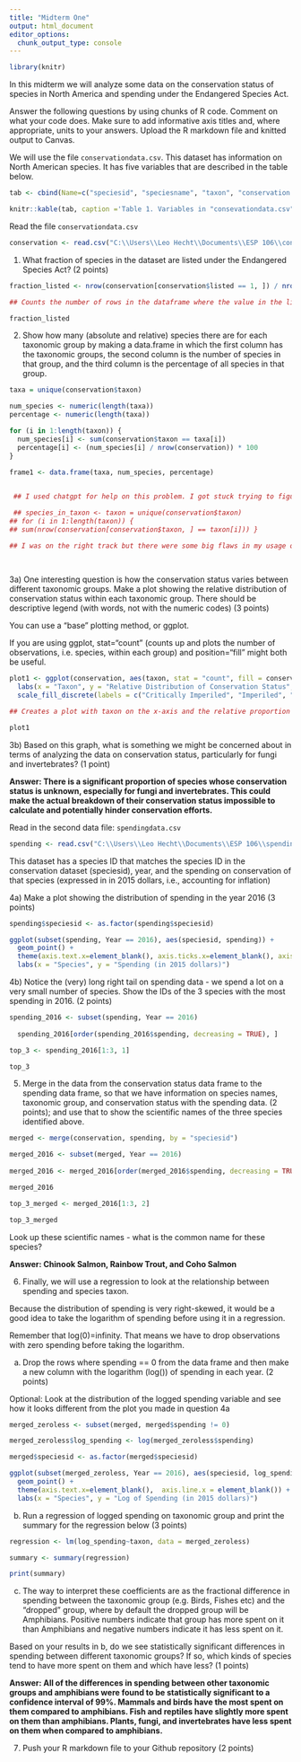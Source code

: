 ```yaml
---
title: "Midterm One"
output: html_document
editor_options: 
  chunk_output_type: console
---
```


```r
library(knitr)
```

In this midterm we will analyze some data on the conservation status of species in North America and spending under the Endangered Species Act. 

Answer the following questions by using chunks of R code. Comment on what your code does. Make sure to add informative axis titles and, where appropriate, units to your answers. Upload the R markdown file and knitted output to Canvas. 

We will use the file `conservationdata.csv`. This dataset has information on North American species. It has five variables that are described in the table below.


```r
tab <- cbind(Name=c("speciesid", "speciesname", "taxon", "conservation status", "listed"), Description = c("unique ID", "scientific name", "Species group", "Conservation status in North America, according to   [NatureServe](https://www.natureserve.org/conservation-tools/conservation-rank-calculator): 1 = Critically Imperiled; 2 = Imperiled; 3 = Vulnerable; 4 = Apparently Secure; 5 = Secure; UNK = Unknown; Prob. Extinct = Probably Extinct; Extinct", "Is the species listed as threatened or endangered under the US Endangered Species Act: 0 = No; 1 = Yes"))

knitr::kable(tab, caption ='Table 1. Variables in "consevationdata.csv"' )
```


Read the file `conservationdata.csv`

```r
conservation <- read.csv("C:\\Users\\Leo Hecht\\Documents\\ESP 106\\conservationdata.csv")

```

1. What fraction of species in the dataset are listed under the Endangered Species Act? (2 points)

```r

fraction_listed <- nrow(conservation[conservation$listed == 1, ]) / nrow(conservation)

## Counts the number of rows in the dataframe where the value in the listed column is "1", divides that by the total columns to get the proportion.

fraction_listed


```

2. Show how many (absolute and relative) species there are for each taxonomic group by making a data.frame in which the first column has the taxonomic groups, the second column is the number of species in that group, and the third column is the percentage of all species in that group.

```r

taxa = unique(conservation$taxon)

num_species <- numeric(length(taxa))
percentage <- numeric(length(taxa))

for (i in 1:length(taxon)) {
  num_species[i] <- sum(conservation$taxon == taxa[i])
  percentage[i] <- (num_species[i] / nrow(conservation)) * 100
}

frame1 <- data.frame(taxa, num_species, percentage)

  
 ## I used chatgpt for help on this problem. I got stuck trying to figure out the syntax for the indexing i wanted to do in my loop and asked for feedback. It gave me a completely different way to do it not using a loop but i wanted to keep my initial idea intact so I asked for suggestions on how to fix it while keeping the loop. This was my original (flawed) code before I received the help (I started with just trying to get the absolute number while I was figuring it out): 

 ## species_in_taxon <- taxon = unique(conservation$taxon)
## for (i in 1:length(taxon)) {
## sum(nrow(conservation[conservation$taxon, ] == taxon[i])) }

## I was on the right track but there were some big flaws in my usage of nrows and the indexing that chatgpt caught. I was also assigning the entire loop to an object instead of the result of the functions inside.
  
  

```


3a) One interesting question is how the conservation status varies between different taxonomic groups. Make a plot showing the relative distribution of conservation status within each taxonomic group. There should be descriptive legend (with words, not with the numeric codes) (3 points)

You can use a "base" plotting method, or ggplot. 

If you are using ggplot, stat="count" (counts up and plots the number of observations, i.e. species, within each group) and position="fill" might both be useful.

```r



plot1 <- ggplot(conservation, aes(taxon, stat = "count", fill = conservation_status)) +    geom_bar(position = "fill") +
  labs(x = "Taxon", y = "Relative Distribution of Conservation Status", fill = "Conservation Status") +
  scale_fill_discrete(labels = c("Critically Imperiled", "Imperiled", "Vulnerable", "Apparently Secure", "Secure", "Extinct", "Probably Extinct", "Unknown", "NA"))

## Creates a plot with taxon on the x-axis and the relative proportion of each conservation status for that taxa on the y-axis. The legend includes the different conservation statuses, which were re-named manually to get rid of the numbered codes. 

plot1

```


3b) Based on this graph, what is something we might be concerned about in terms of analyzing the data on conservation status, particularly for fungi and invertebrates? (1 point)

**Answer: There is a significant proportion of species whose conservation status is unknown, especially for fungi and invertebrates. This could make the actual breakdown of their conservation status impossible to calculate and potentially hinder conservation efforts.** 

Read in the second data file: `spendingdata.csv`

```r

spending <- read.csv("C:\\Users\\Leo Hecht\\Documents\\ESP 106\\spendingdata.csv")


```

This dataset has a species ID that matches the species ID in the conservation dataset (speciesid), year, and the spending on conservation of that species (expressed in in 2015 dollars, i.e., accounting for inflation)


4a) Make a plot showing the distribution of spending in the year 2016 (3 points)

```r


spending$speciesid <- as.factor(spending$speciesid)

ggplot(subset(spending, Year == 2016), aes(speciesid, spending)) +
  geom_point() +
  theme(axis.text.x=element_blank(), axis.ticks.x=element_blank(), axis.line.x = element_blank()) +
  labs(x = "Species", y = "Spending (in 2015 dollars)")


```

4b) Notice the (very) long right tail on spending data - we spend a lot on a very small number of species. Show the IDs of the 3 species with the most spending in 2016. (2 points)

```r

spending_2016 <- subset(spending, Year == 2016)
  
  spending_2016[order(spending_2016$spending, decreasing = TRUE), ]

top_3 <- spending_2016[1:3, 1]

top_3


```

5. Merge in the data from the conservation status data frame to the spending data frame, so that we have information on species names, taxonomic group, and conservation status with the spending data. (2 points); and use that to show the scientific names of the three species identified above.

```r

merged <- merge(conservation, spending, by = "speciesid")

merged_2016 <- subset(merged, Year == 2016)
  
merged_2016 <- merged_2016[order(merged_2016$spending, decreasing = TRUE), ]

merged_2016

top_3_merged <- merged_2016[1:3, 2]

top_3_merged

``` 


Look up these scientific names - what is the common name for these species?

**Answer: Chinook Salmon, Rainbow Trout, and Coho Salmon** 

6. Finally, we will use a regression to look at the relationship between spending and species taxon.

Because the distribution of spending is very right-skewed, it would be a good idea to take the logarithm of spending before using it in a regression. 

Remember that log(0)=infinity. That means we have to drop observations with zero spending before taking the logarithm.

a) Drop the rows where spending == 0 from the data frame and then make a new column with the logarithm (log()) of spending in each year. (2 points)

Optional: Look at the distribution of the logged spending variable and see how it looks different from the plot you made in question 4a 

```r

merged_zeroless <- subset(merged, merged$spending != 0)

merged_zeroless$log_spending <- log(merged_zeroless$spending)

merged$speciesid <- as.factor(merged$speciesid)

ggplot(subset(merged_zeroless, Year == 2016), aes(speciesid, log_spending)) +
  geom_point() +
  theme(axis.text.x=element_blank(),  axis.line.x = element_blank()) +
  labs(x = "Species", y = "Log of Spending (in 2015 dollars)")

```

b) Run a regression of logged spending on taxonomic group and print the summary for the regression below (3 points)

```r
regression <- lm(log_spending~taxon, data = merged_zeroless)

summary <- summary(regression)

print(summary) 

```

c) The way to interpret these coefficients are as the fractional difference in spending between the taxonomic group (e.g. Birds, Fishes etc) and the "dropped" group, where by default the dropped group will be Amphibians. Positive numbers indicate that group has more spent on it than Amphibians and negative numbers indicate it has less spent on it. 

Based on your results in b, do we see statistically significant differences in spending between different taxonomic groups? If so, which kinds of species tend to have more spent on them and which have less? (1 points)

**Answer: All of the differences in spending between other taxonomic groups and amphibians were found to  be statistically significant to a confidence interval of 99%. Mammals and birds have the most spent on them compared to amphibians. Fish and reptiles have slightly more spent on them than amphibians. Plants, fungi, and invertebrates have less spent on them when compared to amphibians.** 

7. Push your R markdown file to your Github repository (2 points)

